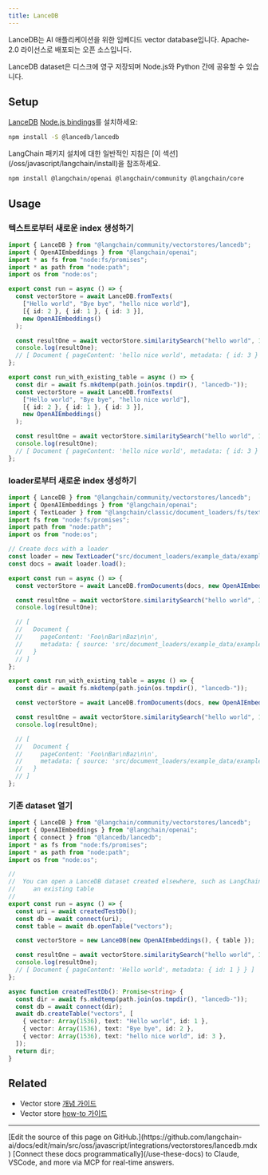 ```yaml
---
title: LanceDB
---
```


LanceDB는 AI 애플리케이션을 위한 임베디드 vector database입니다. Apache-2.0 라이선스로 배포되는 오픈 소스입니다.

LanceDB dataset은 디스크에 영구 저장되며 Node.js와 Python 간에 공유할 수 있습니다.

## Setup

[LanceDB](https://github.com/lancedb/lancedb) [Node.js bindings](https://www.npmjs.com/package/@lancedb/lancedb)를 설치하세요:

```bash npm
npm install -S @lancedb/lancedb
```
<Tip>
LangChain 패키지 설치에 대한 일반적인 지침은 [이 섹션](/oss/javascript/langchain/install)을 참조하세요.
</Tip>

```bash npm
npm install @langchain/openai @langchain/community @langchain/core
```

## Usage

### 텍스트로부터 새로운 index 생성하기

```typescript
import { LanceDB } from "@langchain/community/vectorstores/lancedb";
import { OpenAIEmbeddings } from "@langchain/openai";
import * as fs from "node:fs/promises";
import * as path from "node:path";
import os from "node:os";

export const run = async () => {
  const vectorStore = await LanceDB.fromTexts(
    ["Hello world", "Bye bye", "hello nice world"],
    [{ id: 2 }, { id: 1 }, { id: 3 }],
    new OpenAIEmbeddings()
  );

  const resultOne = await vectorStore.similaritySearch("hello world", 1);
  console.log(resultOne);
  // [ Document { pageContent: 'hello nice world', metadata: { id: 3 } } ]
};

export const run_with_existing_table = async () => {
  const dir = await fs.mkdtemp(path.join(os.tmpdir(), "lancedb-"));
  const vectorStore = await LanceDB.fromTexts(
    ["Hello world", "Bye bye", "hello nice world"],
    [{ id: 2 }, { id: 1 }, { id: 3 }],
    new OpenAIEmbeddings()
  );

  const resultOne = await vectorStore.similaritySearch("hello world", 1);
  console.log(resultOne);
  // [ Document { pageContent: 'hello nice world', metadata: { id: 3 } } ]
};
```

### loader로부터 새로운 index 생성하기

```typescript
import { LanceDB } from "@langchain/community/vectorstores/lancedb";
import { OpenAIEmbeddings } from "@langchain/openai";
import { TextLoader } from "@langchain/classic/document_loaders/fs/text";
import fs from "node:fs/promises";
import path from "node:path";
import os from "node:os";

// Create docs with a loader
const loader = new TextLoader("src/document_loaders/example_data/example.txt");
const docs = await loader.load();

export const run = async () => {
  const vectorStore = await LanceDB.fromDocuments(docs, new OpenAIEmbeddings());

  const resultOne = await vectorStore.similaritySearch("hello world", 1);
  console.log(resultOne);

  // [
  //   Document {
  //     pageContent: 'Foo\nBar\nBaz\n\n',
  //     metadata: { source: 'src/document_loaders/example_data/example.txt' }
  //   }
  // ]
};

export const run_with_existing_table = async () => {
  const dir = await fs.mkdtemp(path.join(os.tmpdir(), "lancedb-"));

  const vectorStore = await LanceDB.fromDocuments(docs, new OpenAIEmbeddings());

  const resultOne = await vectorStore.similaritySearch("hello world", 1);
  console.log(resultOne);

  // [
  //   Document {
  //     pageContent: 'Foo\nBar\nBaz\n\n',
  //     metadata: { source: 'src/document_loaders/example_data/example.txt' }
  //   }
  // ]
};
```

### 기존 dataset 열기

```typescript
import { LanceDB } from "@langchain/community/vectorstores/lancedb";
import { OpenAIEmbeddings } from "@langchain/openai";
import { connect } from "@lancedb/lancedb";
import * as fs from "node:fs/promises";
import * as path from "node:path";
import os from "node:os";

//
//  You can open a LanceDB dataset created elsewhere, such as LangChain Python, by opening
//     an existing table
//
export const run = async () => {
  const uri = await createdTestDb();
  const db = await connect(uri);
  const table = await db.openTable("vectors");

  const vectorStore = new LanceDB(new OpenAIEmbeddings(), { table });

  const resultOne = await vectorStore.similaritySearch("hello world", 1);
  console.log(resultOne);
  // [ Document { pageContent: 'Hello world', metadata: { id: 1 } } ]
};

async function createdTestDb(): Promise<string> {
  const dir = await fs.mkdtemp(path.join(os.tmpdir(), "lancedb-"));
  const db = await connect(dir);
  await db.createTable("vectors", [
    { vector: Array(1536), text: "Hello world", id: 1 },
    { vector: Array(1536), text: "Bye bye", id: 2 },
    { vector: Array(1536), text: "hello nice world", id: 3 },
  ]);
  return dir;
}
```

## Related

- Vector store [개념 가이드](/oss/javascript/integrations/vectorstores)
- Vector store [how-to 가이드](/oss/javascript/integrations/vectorstores)

---

<Callout icon="pen-to-square" iconType="regular">
    [Edit the source of this page on GitHub.](https://github.com/langchain-ai/docs/edit/main/src/oss/javascript/integrations/vectorstores/lancedb.mdx)
</Callout>
<Tip icon="terminal" iconType="regular">
    [Connect these docs programmatically](/use-these-docs) to Claude, VSCode, and more via MCP for    real-time answers.
</Tip>
